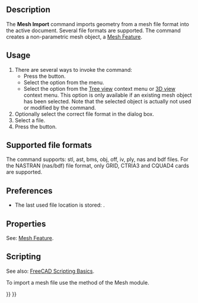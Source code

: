<languages/>
<translate>

<!--T:9-->
{{Docnav
|
|[[Mesh_Export|Export]]
|[[Mesh_Workbench|Mesh]]
|IconL=
|IconR=Mesh_Export.svg
|IconC=Workbench_Mesh.svg
}}

<!--T:2-->
{{GuiCommand
|Name=Mesh Import
|MenuLocation=Meshes → Import Mesh…
|Workbenches=[[Mesh_Workbench|Mesh]]
|SeeAlso=[[Std_Import|Std Import]], [[Std_Open|Std Open]], [[Import_Export|Import Export]]
}}

==Description== <!--T:3-->

<!--T:4-->
The '''Mesh Import''' command imports geometry from a mesh file format into the active document. Several file formats are supported. The command creates a non-parametric mesh object, a [[Mesh_Feature|Mesh Feature]].

==Usage== <!--T:5-->

<!--T:6-->
# There are several ways to invoke the command:
#* Press the {{Button|[[Image:Mesh_Import.svg|16px]] [[Mesh_Import|Import Mesh…]]}} button.
#* Select the {{MenuCommand|Meshes → [[Image:Mesh_Import.svg|16px]] Import Mesh…}} option from the menu.
#* Select the {{MenuCommand|[[Image:Mesh_Import.svg|16px]] Import Mesh…}} option from the [[Tree_view|Tree view]] context menu or [[3D_view|3D view]] context menu. This option is only available if an existing mesh object has been selected. Note that the selected object is actually not used or modified by the command.
# Optionally select the correct file format in the dialog box.
# Select a file.
# Press the {{Button|Open}} button.

==Supported file formats== <!--T:22-->

<!--T:23-->
The command supports: stl, ast, bms, obj, off, iv, ply, nas and bdf files. For the NASTRAN (nas/bdf) file format, only GRID, CTRIA3 and CQUAD4 cards are supported.

==Preferences== <!--T:15-->

<!--T:16-->
* The last used file location is stored: {{MenuCommand|Tools → Edit parameters... → BaseApp → Preferences → General → FileOpenSavePath}}.

==Properties== <!--T:17-->

<!--T:18-->
See: [[Mesh_Feature|Mesh Feature]].

==Scripting== <!--T:19-->

<!--T:20-->
See also: [[FreeCAD_Scripting_Basics|FreeCAD Scripting Basics]].

<!--T:21-->
To import a mesh file use the {{incode|insert}} method of the Mesh module.

</translate>
{{Code|code=
import Mesh
Mesh.insert('D:/testfiles/cylinder.stl')
}}
<translate>


<!--T:10-->
{{Docnav
|
|[[Mesh_Export|Export]]
|[[Mesh_Workbench|Mesh]]
|IconL=
|IconR=Mesh_Export.svg
|IconC=Workbench_Mesh.svg
}}

</translate>
{{Mesh Tools navi{{#translation:}}}}
{{Userdocnavi{{#translation:}}}}
{{clear}}